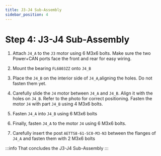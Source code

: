 ```yaml
---
title: J3-J4 Sub-Assembly
sidebar_position: 4
---
```



# Step 4: J3-J4 Sub-Assembly

1. Attach `J4_A` to the `J3` motor using 6 M3x6 bolts. Make sure the two Power+CAN ports face the front and rear for easy wiring.
<AssemblyGuideImage src="j3-j4/step1.png" alt="step1" width="30%" />

2. Mount the bearing `FL6803ZZ` onto `J4_B`
<AssemblyGuideImage src="j3-j4/step2.png" alt="step2" width="40%" />

3. Place the `J4_B` on the interior side of `J4_A`,aligning the holes. Do not fasten them yet.
<AssemblyGuideImage src="j3-j4/step3.png" alt="step3" width="40%" />

4. Carefully slide the `J4` motor between `J4_A` and `J4_B`. Align it with the holes on `J4_B`. Refer to the photo for correct positioning. Fasten the motor `J4` with part `J4_B` using 4 M3x6 bolts.
<AssemblyGuideImage src="j3-j4/step4.png" alt="step4" width="40%" />

5. Fasten `J4_A` into `J4_B` using 6 M3x6 bolts
<AssemblyGuideImage src="j3-j4/step5.png" alt="step5" width="40%" />

6. Finally, fasten `J4_A` to the motor `J4` using 6 M3x6 bolts.
<AssemblyGuideImage src="j3-j4/step6.png" alt="step6" width="40%" />

7. Carefully insert the post `AETTS8-61-SC0-M3-N3` between the flanges of `J4_A` and fasten them with 2 M3x6 bolts
<AssemblyGuideImage src="j3-j4/step7.png" alt="step7" width="40%" />

:::info
That concludes the J3-J4 Sub-Assembly
<AssemblyGuideImage src="j3-j4/conclusion.png" alt="conclusion" width="40%" />
:::

